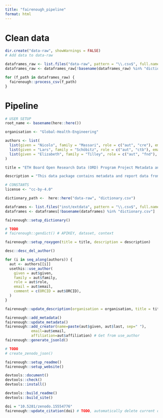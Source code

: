 ```yaml
---
title: "fairenough_pipeline"
format: html
---
```


# Clean data

```r
dir.create("data-raw", showWarnings = FALSE)
# Add data to data-raw
```

```r
dataframes_raw <- list.files("data-raw", pattern = "\\.csv$", full.names = TRUE)
dataframes_raw <- dataframes_raw[!basename(dataframes_raw) %in% "dictionary.csv"]

for (f_path in dataframes_raw) {
  fairenough::process_csv(f_path)
}
```

# Pipeline

```r

# USER SETUP
root_name <- basename(here::here())

organisation <- "Global-Health-Engineering"

authors <- list(
  list(given = "Nicolo", family = "Massari", role = c("aut", "cre"), email = "nmassari@ethz.ch", ORCID = "0009-0006-8421-930X", affiliation="ETH Zurich"), 
  list(given = "Lars", family = "Schöbitz", role = c("aut", "ctb"), email = "lschoebitz@ethz.ch", ORCID = "0000-0003-2196-5015", affiliation="ETH Zurich"), 
  list(given = "Elizabeth", family = "Tilley", role = c("aut", "fnd"), email = "tilleye@ethz.ch", ORCID = "0000-0002-2095-9724", affiliation="ETH Zurich")
)

title = "ETH Board Open Research Data (ORD) Program Project Metadata and Report Data"

description = "This data package contains metadata and report data from 96 research projects funded by the joint Open Research Data (ORD) program of ETH Zurich, EPFL, and the four research institutes of the ETH Domain. The package includes project-level metadata, such as project titles, descriptions, and categorizations (Establish, Explore, Contribute), as well as data extracted from reports submitted by each project, providing insights into the projects' objectives, methods, outcomes, and impacts."

# CONSTANTS
license <- "cc-by-4.0"

dictionary_path <-  here::here("data-raw", "dictionary.csv")

dataframes <- list.files("inst/extdata", pattern = "\\.csv$", full.names = TRUE)
dataframes <- dataframes[!basename(dataframes) %in% "dictionary.csv"]
```

```r
fairenough::setup_dictionary()

# TODO
# fairenough::gendict() # APIKEY, dataset, context

fairenough::setup_roxygen(title = title, description = description)

desc::desc_del_author()

for (i in seq_along(authors)) {
  aut <- authors[[i]]
  usethis::use_author(
    given = aut$given, 
    family = aut$family, 
    role = aut$role, 
    email = aut$email,
    comment = c(ORCID = aut$ORCID),
  )
}

fairenough::update_description(organisation = organisation, title = title, description=description)

fairenough::add_metadata()
fairenough::update_metadata()
fairenough::add_creator(name=paste(aut$given, aut$last, sep=" "), 
            email=aut$email, 
            affiliation=aut$affiliation) # Get from use_author
fairenough::generate_jsonld()

# TODO
# create_zenodo_json()

fairenough::setup_readme()
fairenough::setup_website()
```

```r
devtools::document()
devtools::check()
devtools::install()

devtools::build_readme()
devtools::build_site()
```

```r
doi = "10.5281/zenodo.15554776"
fairenough::update_citation(doi) # TODO, automatically delete current doi before updating
```